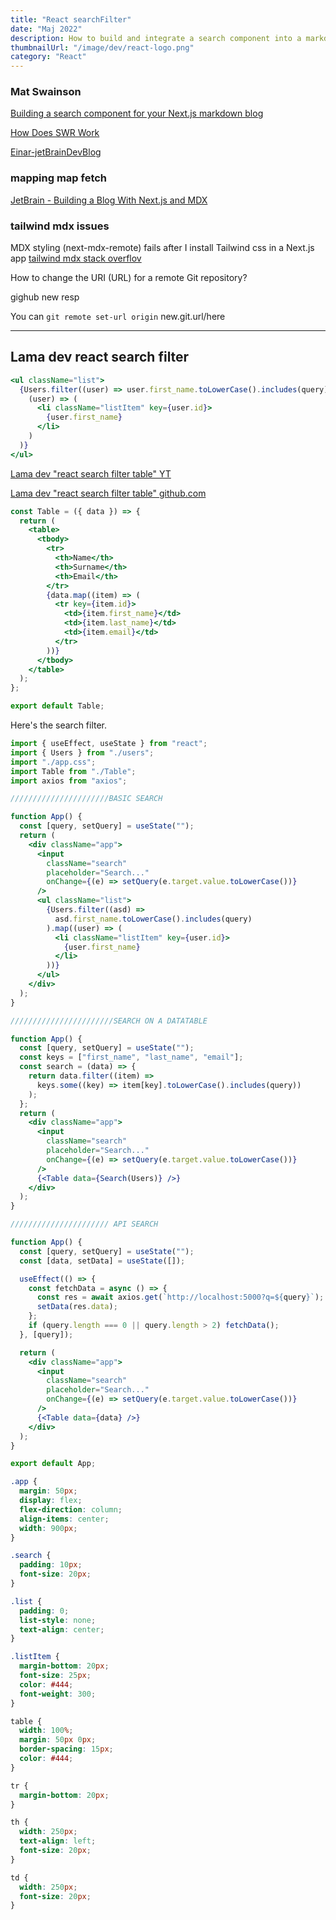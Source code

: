 ```yaml
---
title: "React searchFilter"
date: "Maj 2022"
description: How to build and integrate a search component into a markdown-based blog with Next.js.
thumbnailUrl: "/image/dev/react-logo.png"
category: "React"
---
```


### Mat Swainson

[Building a search component for your Next.js markdown blog](https://medium.com/@matswainson/building-a-search-component-for-your-next-js-markdown-blog-9e75e0e7d210)

[How Does SWR Work](https://next-blog-leighhalliday.vercel.app/)

[Einar-jetBrainDevBlog](https://jetbrain-next-mdx-blog.vercel.app/blog/react-search-filter)

### mapping map fetch

[JetBrain - Building a Blog With Next.js and MDX](https://youtu.be/WCGopHwXnic?t=2062)

### tailwind mdx issues

MDX styling (next-mdx-remote) fails after I install Tailwind css in a Next.js app
[tailwind mdx stack overflov](https://stackoverflow.com/questions/70539570/mdx-styling-next-mdx-remote-fails-after-i-install-tailwind-css-in-a-next-js-ap#new-answer)

How to change the URI (URL) for a remote Git repository?

gighub new resp

You can
`git remote set-url origin` new.git.url/here

---

## Lama dev react search filter

```jsx
<ul className="list">
  {Users.filter((user) => user.first_name.toLowerCase().includes(query)).map(
    (user) => (
      <li className="listItem" key={user.id}>
        {user.first_name}
      </li>
    )
  )}
</ul>
```

[Lama dev "react search filter table" YT](https://youtu.be/MY6ZZIn93V8?t=473)

[Lama dev "react search filter table" github.com](https://github.com/safak/youtube/tree/react-search)

```jsx
const Table = ({ data }) => {
  return (
    <table>
      <tbody>
        <tr>
          <th>Name</th>
          <th>Surname</th>
          <th>Email</th>
        </tr>
        {data.map((item) => (
          <tr key={item.id}>
            <td>{item.first_name}</td>
            <td>{item.last_name}</td>
            <td>{item.email}</td>
          </tr>
        ))}
      </tbody>
    </table>
  );
};

export default Table;
```

Here's the search filter.

```jsx
import { useEffect, useState } from "react";
import { Users } from "./users";
import "./app.css";
import Table from "./Table";
import axios from "axios";

//////////////////////BASIC SEARCH

function App() {
  const [query, setQuery] = useState("");
  return (
    <div className="app">
      <input
        className="search"
        placeholder="Search..."
        onChange={(e) => setQuery(e.target.value.toLowerCase())}
      />
      <ul className="list">
        {Users.filter((asd) =>
          asd.first_name.toLowerCase().includes(query)
        ).map((user) => (
          <li className="listItem" key={user.id}>
            {user.first_name}
          </li>
        ))}
      </ul>
    </div>
  );
}

///////////////////////SEARCH ON A DATATABLE

function App() {
  const [query, setQuery] = useState("");
  const keys = ["first_name", "last_name", "email"];
  const search = (data) => {
    return data.filter((item) =>
      keys.some((key) => item[key].toLowerCase().includes(query))
    );
  };
  return (
    <div className="app">
      <input
        className="search"
        placeholder="Search..."
        onChange={(e) => setQuery(e.target.value.toLowerCase())}
      />
      {<Table data={Search(Users)} />}
    </div>
  );
}

////////////////////// API SEARCH

function App() {
  const [query, setQuery] = useState("");
  const [data, setData] = useState([]);

  useEffect(() => {
    const fetchData = async () => {
      const res = await axios.get(`http://localhost:5000?q=${query}`);
      setData(res.data);
    };
    if (query.length === 0 || query.length > 2) fetchData();
  }, [query]);

  return (
    <div className="app">
      <input
        className="search"
        placeholder="Search..."
        onChange={(e) => setQuery(e.target.value.toLowerCase())}
      />
      {<Table data={data} />}
    </div>
  );
}

export default App;
```

```css
.app {
  margin: 50px;
  display: flex;
  flex-direction: column;
  align-items: center;
  width: 900px;
}

.search {
  padding: 10px;
  font-size: 20px;
}

.list {
  padding: 0;
  list-style: none;
  text-align: center;
}

.listItem {
  margin-bottom: 20px;
  font-size: 25px;
  color: #444;
  font-weight: 300;
}

table {
  width: 100%;
  margin: 50px 0px;
  border-spacing: 15px;
  color: #444;
}

tr {
  margin-bottom: 20px;
}

th {
  width: 250px;
  text-align: left;
  font-size: 20px;
}

td {
  width: 250px;
  font-size: 20px;
}
```

